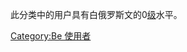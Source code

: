 {{Empty category}}
此分类中的用户具有白俄罗斯文的0[[Wikipedia:巴別#開始使用巴別語言模板|级]]水平。

[[Category:Be_使用者|Category:Be 使用者]]